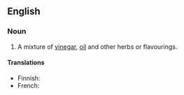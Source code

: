 ==English==
===Noun===
{{en-noun|-|sg=[[French]] [[dressing]]}}

# A mixture of [[vinegar]], [[oil]] and other herbs or flavourings.

====Translations====
* Finnish: {{t+|fi|ranskalainen}} {{t-|fi|kastike}}
* French: {{t+|fr|vinaigrette|f}}